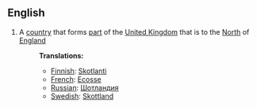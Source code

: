==English==
#A [[country]] that forms [[part]] of the [[United Kingdom]] that is to the [[North]] of [[England]]
#:'''Translations:'''
#:*[[Finnish]]: [[Skotlanti]]
#:*[[French]]:  [[Ecosse]]
#:*[[Russian]]: [[Шотландия]]
#:*[[Swedish]]: [[Skottland]]